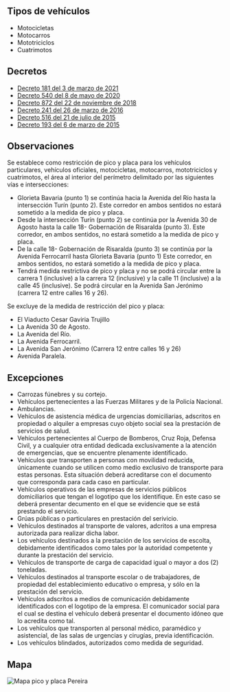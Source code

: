 ## Tipos de vehículos

- Motocicletas
- Motocarros
- Mototriciclos
- Cuatrimotos

## Decretos

- [Decreto 181 del 3 de marzo de 2021](https://movilidadpereira.gov.co/Documentos/Dependencias/2021/DecretosExternos/DECRETO_MUNICIPAL_DE_PEREIRA_NO._0181_DE_MARZO_03_DE_2021_PICO_Y_PLACA_PEREIRA_2021.pdf)
- [Decreto 540 del 8 de mayo de 2020](http://www.pereira.gov.co/Transparencia/Normatividad/DECRETOS/2020/DECRETO%20MUNICIPAL%20DE%20PEREIRA%20NO.%20540%20DE%2008%20DE%20MAYO%20DE%202020_ADOPCION%20DE%20DECRETO%20636%20DE%202020%20.pdf.pdf)
- [Decreto 872 del 22 de noviembre de 2018](/pereira/decreto-872-del-22-de-noviembre-de-2018.pdf)
- [Decreto 241 del 26 de marzo de 2016](/pereira/decreto-241-del-26-de-marzo-de-2016.pdf)
- [Decreto 516 del 21 de julio de 2015](/pereira/decreto-516-del-21-de-julio-de-2015.pdf)
- [Decreto 193 del 6 de marzo de 2015](/pereira/decreto-193-del-6-de-marzo-de-2015.pdf)

## Observaciones

Se establece como restricción de pico y placa para los vehículos particulares, vehículos oficiales, motocicletas, motocarros, mototriciclos y cuatrimotos, el área al interior del perímetro delimitado por las siguientes vías e intersecciones:

- Glorieta Bavaria (punto 1) se continúa hacia la Avenida del Río hasta la intersección Turín (punto 2). Este corredor en ambos sentidos no estará sometido a la medida de pico y placa.
- Desde la intersección Turín (punto 2) se continúa por la Avenida 30 de Agosto hasta la calle 18- Gobernación de Risaralda (punto 3). Este corredor, en ambos sentidos, no estará sometido a la medida de pico y placa.
- De la calle 18- Gobernación de Risaralda (punto 3) se continúa por la Avenida Ferrocarril hasta Glorieta Bavaria (punto 1) Este corredor, en ambos sentidos, no estará sometido a la medida de pico y placa.
- Tendrá medida restrictiva de pico y placa y no se podrá circular entre la carrera 1 (inclusive) a la carrera 12 (inclusive) y la calle 11 (inclusive) a la calle 45 (inclusive). Se podrá circular en la Avenida San Jerónimo (carrera 12 entre calles 16 y 26).

Se excluye de la medida de restricción del pico y placa:

- El Viaducto Cesar Gaviria Trujillo
- La Avenida 30 de Agosto.
- La Avenida del Río.
- La Avenida Ferrocarril.
- La Avenida San Jerónimo (Carrera 12 entre calles 16 y 26)
- Avenida Paralela.

## Excepciones

- Carrozas fúnebres y su cortejo.
- Vehículos pertenecientes a las Fuerzas Militares y de la Policía Nacional.
- Ambulancias.
- Vehículos de asistencia médica de urgencias domiciliarias, adscritos en propiedad o alquiler a empresas cuyo objeto social sea la prestación de servicios de salud.
- Vehículos pertenecientes al Cuerpo de Bomberos, Cruz Roja, Defensa Civil, y a cualquier otra entidad dedicada exclusivamente a la atención de emergencias, que se encuentre plenamente identificado.
- Vehículos que transporten a personas con movilidad reducida, únicamente cuando se utilicen como medio exclusivo de transporte para estas personas. Esta situación deberá acreditarse con el documento que corresponda para cada caso en particular.
- Vehículos operativos de las empresas de servicios públicos domiciliarios que tengan el logotipo que los identifique. En este caso se deberá presentar decumento en el que se evidencie que se está prestando el servicio.
- Grúas públicas o particulares en prestación del serivicio.
- Vehículos destinados al transporte de valores, adcritos a una empresa autorizada para realizar dicha labor.
- Los vehículos destinados a la prestación de los servicios de escolta, debidamente identificados como tales por la autoridad competente y durante la prestación del servicio.
- Vehículos de transporte de carga de capacidad igual o mayor a dos (2) toneladas.
- Vehículos destinados al transporte escolar o de trabajadores, de propiedad del establecimiento educativo o empresa, y sólo en la prestación del servicio.
- Vehículos adscritos a medios de comunicación debidamente identificados con el logotipo de la empresa. El comunicador social para el cual se destina el vehículo deberá presentar el documento idóneo que lo acredita como tal.
- Los vehículos que transporten al personal médico, paramédico y asistencial, de las salas de urgencias y cirugías, previa identificación.
- Los vehículos blindados, autorizados como medida de seguridad.

## Mapa

<Image
  alt="Mapa pico y placa Pereira"
  src="/pereira/pico-y-placa-pereira.jpeg"
  width={1200}
  height={1200}
/>

